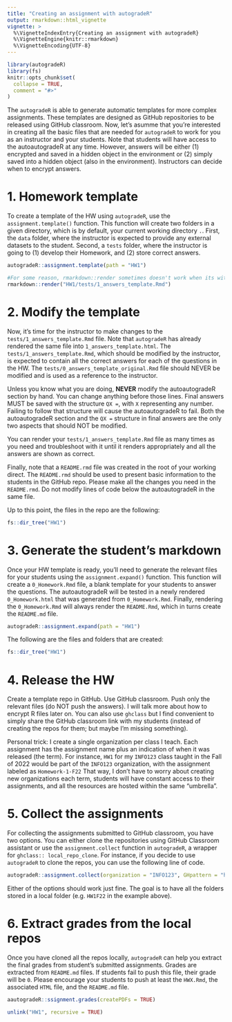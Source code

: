 ```yaml
---
title: "Creating an assignment with autogradeR"
output: rmarkdown::html_vignette
vignette: >
  %\VignetteIndexEntry{Creating an assignment with autogradeR}
  %\VignetteEngine{knitr::rmarkdown}
  %\VignetteEncoding{UTF-8}
---
```


```r
library(autogradeR)
library(fs)
knitr::opts_chunk$set(
  collapse = TRUE,
  comment = "#>"
)
```


The `autogradeR` is able to generate automatic templates for more complex assignments. These templates are designed as GitHub repositories to be released using GitHub classroom. Now, let's asumme that you're interested in creating all the basic files that are needed for `autogradeR` to work for you as an instructor and your students. Note that students will have access to the autoautogradeR at any time. However, answers will be either (1) encrypted and saved in a hidden object in the environment or (2) simply saved into a hidden object (also in the environment). Instructors can decide when to encrypt answers. 

# 1. Homework template

To create a template of the HW using `autogradeR`, use the `assignment.template()` function. This function will create two folders in a given directory, which is by default, your current working directory `.`. First, the `data` folder, where the instructor is expected to provide any external datasets to the student. Second, a `tests` folder, where the instructor is going to (1) develop their Homework, and (2) store correct answers.

```r
autogradeR::assignment.template(path = "HW1")
```


```r
#For some reason, rmarkdown::render sometimes doesn't work when its within a function and it's being called also using rmarkdown::render
rmarkdown::render("HW1/tests/1_answers_template.Rmd")
```


# 2. Modify the template

Now, it's time for the instructor to make changes to the `tests/1_answers_template.Rmd` file. Note that `autogradeR` has already rendered the same file into `1_answers_template.html`. The `tests/1_answers_template.Rmd`, which should be modified by the instructor, is expected to contain all the correct answers for each of the questions in the HW. The `tests/0_answers_template_original.Rmd` file should NEVER be modified and is used as a reference to the instructor. 

Unless you know what you are doing, **NEVER** modify the autoautogradeR section by hand. You can change anything before those lines. Final answers MUST be saved with the structure `QX = `, with `X` representing any number. Failing to follow that structure will cause the autoautogradeR to fail. Both the autoautogradeR section and the `QX = ` structure in final answers are the only two aspects that should NOT be modified.

You can render your `tests/1_answers_template.Rmd` file as many times as you need and troubleshoot with it until it renders appropriately and all the answers are shown as correct. 

Finally, note that a `README.rmd` file was created in the root of your working direct. The `README.rmd` should be used to present basic information to the students in the GitHub repo. Please make all the changes you need in the `README.rmd`. Do not modify lines of code below the autoautogradeR in the same file. 

Up to this point, the files in the repo are the following:

```r
fs::dir_tree("HW1")
```

# 3. Generate the student's markdown

Once your HW template is ready, you'll need to generate the relevant files for your students using the `assignment.expand()` function. This function will create a `0_Homework.Rmd` file, a blank template for your students to answer the questions. The autoautogradeR will be tested in a newly rendered `0_Homework.html` that was generated from `0_Homework.Rmd`. Finally, rendering the `0_Homework.Rmd` will always render the `README.Rmd`, which in turns create the `README.md` file.

```r
autogradeR::assignment.expand(path = "HW1")
```

The following are the files and folders that are created:

```r
fs::dir_tree("HW1")
```


# 4. Release the HW

Create a template repo in GitHub. Use GitHub classroom. Push only the relevant files (do NOT push the answers). I will talk more about how to encrypt R files later on. You can also use `ghclass` but I find convenient to simply share the GitHub classroom link with my students (instead of creating the repos for them; but maybe I'm missing something).

Personal trick: I create a single organization per class I teach. Each assignment has the assignment name plus an indication of when it was released (the term). For instance, `HW1` for my `INFO123` class taught in the Fall of 2022 would be part of the `INFO123` organization, with the assignment labeled as `Homework-1-F22` That way, I don't have to worry about creating new organizations each term, students will have constant access to their assignments, and all the resources are hosted within the same "umbrella".


# 5. Collect the assignments

For collecting the assignments submitted to GitHub classroom, you have two options. You can either clone the repositories using GitHub Classroom assistant or use the `assignment.collect` function in `autogradeR`, a wrapper for `ghclass:: local_repo_clone`. For instance, if you decide to use `autogradeR` to clone the repos, you can use the following line of code.

```r
autogradeR::assignment.collect(organization = "INFO123", GHpattern = "homework-1-F22", path = "HW1F22")
```

Either of the options should work just fine. The goal is to have all the folders stored in a local folder (e.g. `HW1F22` in the example above).

# 6. Extract grades from the local repos

Once you have cloned all the repos locally, `autogradeR` can help you extract the final grades from student's submitted assignments. Grades are extracted from `README.md` files. If students fail to push this file, their grade will be `0`. Please encourage your students to push at least the `HWX.Rmd`, the associated `HTML` file, and the `README.md` file. 

```r
aautogradeR::ssignment.grades(createPDFs = TRUE)
```


```r
unlink("HW1", recursive = TRUE)
```







